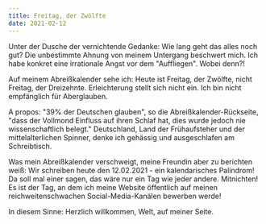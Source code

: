 ```yaml
---
title: Freitag, der Zwölfte
date: 2021-02-12
---
```

Unter der Dusche der vernichtende Gedanke: Wie lang geht das alles noch gut? Die unbestimmte Ahnung von meinem Untergang beschwert mich. Ich habe konkret eine irrationale Angst vor dem "Auffliegen". Wobei denn?! 

Auf meinem Abreißkalender sehe ich: Heute ist Freitag, der Zwölfte, nicht Freitag, der Dreizehnte. Erleichterung stellt sich nicht ein. Ich bin nicht empfänglich für Aberglauben. 

A propos: "39% der Deutschen glauben", so die Abreißkalender-Rückseite, "dass der Vollmond Einfluss auf ihren Schlaf hat, dies wurde jedoch nie wissenschaftlich belegt." Deutschland, Land der Frühaufsteher und der mittelalterlichen Spinner, denke ich gehässig und ausgeschlafen am Schreibtisch.

Was mein Abreißkalender verschweigt, meine Freundin aber zu berichten weiß: Wir schreiben heute den 12.02.2021 - ein kalendarisches Palindrom! Da soll mal einer sagen, das wäre nur ein Tag wie jeder andere. Mitnichten! Es ist der Tag, an dem ich meine Website öffentlich auf meinen reichweitenschwachen Social-Media-Kanälen bewerben werde! 

In diesem Sinne: Herzlich willkommen, Welt, auf meiner Seite.